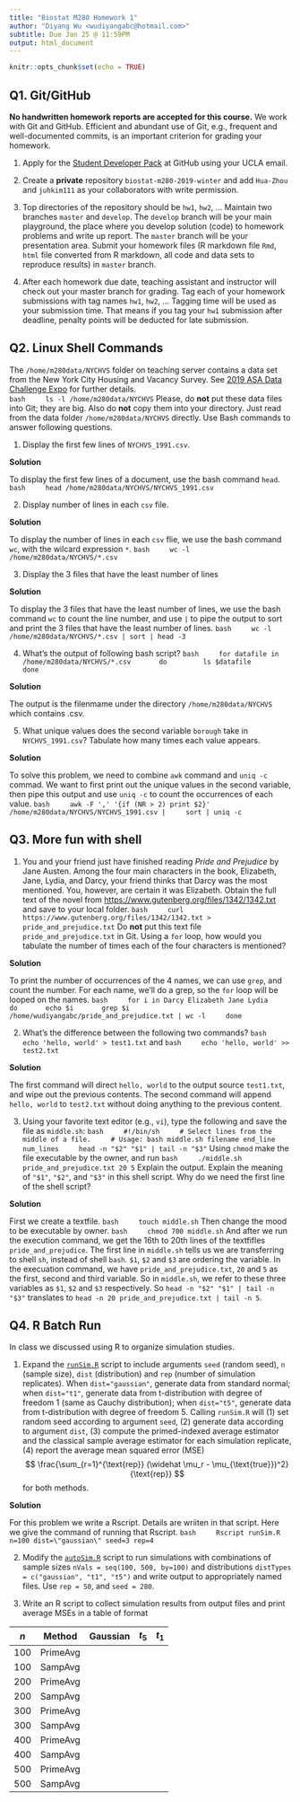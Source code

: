 ```yaml
---
title: "Biostat M280 Homework 1"
author: "Diyang Wu <wudiyangabc@hotmail.com>"
subtitle: Due Jan 25 @ 11:59PM
output: html_document
---
```


```r
knitr::opts_chunk$set(echo = TRUE)
```

## Q1. Git/GitHub

**No handwritten homework reports are accepted for this course.** We work with Git and GitHub. Efficient and abundant use of Git, e.g., frequent and well-documented commits, is an important criterion for grading your homework.

1. Apply for the [Student Developer Pack](https://education.github.com/pack) at GitHub using your UCLA email.

2. Create a **private** repository `biostat-m280-2019-winter` and add `Hua-Zhou` and `juhkim111` as your collaborators with write permission.

3. Top directories of the repository should be `hw1`, `hw2`, ... Maintain two branches `master` and `develop`. The `develop` branch will be your main playground, the place where you develop solution (code) to homework problems and write up report. The `master` branch will be your presentation area. Submit your homework files (R markdown file `Rmd`, `html` file converted from R markdown, all code and data sets to reproduce results) in `master` branch.

4. After each homework due date, teaching assistant and instructor will check out your master branch for grading. Tag each of your homework submissions with tag names `hw1`, `hw2`, ... Tagging time will be used as your submission time. That means if you tag your `hw1` submission after deadline, penalty points will be deducted for late submission.

## Q2. Linux Shell Commands

The `/home/m280data/NYCHVS` folder on teaching server contains a data set from the New York City Housing and Vacancy Survey. See [2019 ASA Data Challenge Expo](https://www1.nyc.gov/site/hpd/about/nychvs-asa-data-challenge-expo.page) for further details.  
    ```bash
    ls -l /home/m280data/NYCHVS
    ```
Please, do **not** put these data files into Git; they are big. Also do **not** copy them into your directory. Just read from the data folder `/home/m280data/NYCHVS` directly. Use Bash commands to answer following questions.

1. Display the first few lines of `NYCHVS_1991.csv`.

  **Solution**

To display the first few lines of a document, use the bash command `head`.
    ```bash
    head /home/m280data/NYCHVS/NYCHVS_1991.csv
    ```

2. Display number of lines in each `csv` file.

  **Solution**

To display the number of lines in each `csv` flie, we use the bash command `wc`, with the wilcard expression `*`.
    ```bash
    wc -l /home/m280data/NYCHVS/*.csv
    ```
    
3. Display the 3 files that have the least number of lines

  **Solution**

To display the 3 files that have the least number of lines, we use the bash command `wc` to count the line number, and use `|` to pipe the output to sort and print the 3 files that have the least number of lines.
    ```bash
    wc -l /home/m280data/NYCHVS/*.csv | sort | head -3
    ```

4. What's the output of following bash script?
    ```bash
    for datafile in /home/m280data/NYCHVS/*.csv
      do
        ls $datafile
      done
    ```

  **Solution**
  
The output is the filenmame under the directory `/home/m280data/NYCHVS` which contains .csv.
  
5. What unique values does the second variable `borough` take in `NYCHVS_1991.csv`? Tabulate how many times each value appears.

  **Solution**

To solve this problem, we need to combine `awk` command and `uniq -c` commad. We want to first print out the unique values in the second variable, then pipe this output and use `uniq -c` to count the occurrences of each value.
    ```bash
    awk -F ',' '{if (NR > 2) print $2}' /home/m280data/NYCHVS/NYCHVS_1991.csv |
    sort | uniq -c
    ```

## Q3. More fun with shell

1. You and your friend just have finished reading *Pride and Prejudice* by Jane Austen. Among the four main characters in the book, Elizabeth, Jane, Lydia, and Darcy, your friend thinks that Darcy was the most mentioned. You, however, are certain it was Elizabeth. Obtain the full text of the novel from <https://www.gutenberg.org/files/1342/1342.txt> and save to your local folder. 
    ```bash
    curl https://www.gutenberg.org/files/1342/1342.txt > pride_and_prejudice.txt
    ```
Do **not** put this text file `pride_and_prejudice.txt` in Git. Using a `for` loop, how would you tabulate the number of times each of the four characters is mentioned?

  **Solution**

To print the number of occurrences of the 4 names, we can use `grep`, and count the number. For each name, we'll do a grep, so the `for` loop will be looped on the names. 
    ```bash
    for i in Darcy Elizabeth Jane Lydia
    do
      echo $i
      grep $i /home/wudiyangabc/pride_and_prejudice.txt | wc -l
    done
    ```

2. What's the difference between the following two commands?
    ```bash
    echo 'hello, world' > test1.txt
    ```
    and
    ```bash
    echo 'hello, world' >> test2.txt
    ```

  **Solution**
  
The first command will direct `hello, world` to the output source `test1.txt`, and wipe out the previous contents. The second command will append `hello, world` to `test2.txt` without doing anything to the previous content.

3. Using your favorite text editor (e.g., `vi`), type the following and save the file as `middle.sh`:
    ```bash
    #!/bin/sh
    # Select lines from the middle of a file.
    # Usage: bash middle.sh filename end_line num_lines
    head -n "$2" "$1" | tail -n "$3"
    ```
Using `chmod` make the file executable by the owner, and run 
    ```bash
    ./middle.sh pride_and_prejudice.txt 20 5
    ```
Explain the output. Explain the meaning of `"$1"`, `"$2"`, and `"$3"` in this shell script. Why do we need the first line of the shell script?

  **Solution**
  
First we create a textfile.
    ```bash
    touch middle.sh
    ```
Then change the mood to be executable by owner.
    ```bash
    chmod 700 middle.sh
    ```
And after we run the execution command, we get the 16th to 20th lines of the textfifles `pride_and_prejudice`.
The first line in `middle.sh` tells us we are transferring to shell `sh`, instead of shell `bash`.
`$1`, `$2` and `$3` are ordering the variable. In the execuation command, we have `pride_and_prejudice.txt`, `20` and `5` as the first, second and third variable. So in `middle.sh`, we refer to these three variables as `$1`, `$2` and `$3` respectively. So `head -n "$2" "$1" | tail -n "$3"` translates to `head -n 20 pride_and_prejudice.txt | tail -n 5`.

## Q4. R Batch Run

In class we discussed using R to organize simulation studies. 

1. Expand the [`runSim.R`](http://hua-zhou.github.io/teaching/biostatm280-2019winter/slides/02-linux/runSim.R) script to include arguments `seed` (random seed), `n` (sample size), `dist` (distribution) and `rep` (number of simulation replicates). When `dist="gaussian"`, generate data from standard normal; when `dist="t1"`, generate data from t-distribution with degree of freedom 1 (same as Cauchy distribution); when `dist="t5"`, generate data from t-distribution with degree of freedom 5. Calling `runSim.R` will (1) set random seed according to argument `seed`, (2) generate data according to argument `dist`, (3) compute the primed-indexed average estimator and the classical sample average estimator for each simulation replicate, (4) report the average mean squared error (MSE)
$$
  \frac{\sum_{r=1}^{\text{rep}} (\widehat \mu_r - \mu_{\text{true}})^2}{\text{rep}}
$$
for both methods.

  **Solution**

For this problem we write a Rscript. Details are wriiten in that script. Here we give the command of running that Rscript.
    ```bash
    Rscript runSim.R n=100 dist=\"gaussian\" seed=3 rep=4
    ```
    
2. Modify the [`autoSim.R`](http://hua-zhou.github.io/teaching/biostatm280-2019winter/slides/02-linux/autoSim.R) script to run simulations with combinations of sample sizes `nVals = seq(100, 500, by=100)` and distributions `distTypes = c("gaussian", "t1", "t5")` and write output to appropriately named files. Use `rep = 50`, and `seed = 280`. 

3. Write an R script to collect simulation results from output files and print average MSEs in a table of format

| $n$ | Method   | Gaussian | $t_5$ | $t_1$ |
|-----|----------|-------|-------|----------|
| 100 | PrimeAvg |       |       |          |
| 100 | SampAvg  |       |       |          |
| 200 | PrimeAvg |       |       |          |
| 200 | SampAvg  |       |       |          |
| 300 | PrimeAvg |       |       |          |
| 300 | SampAvg  |       |       |          |
| 400 | PrimeAvg |       |       |          |
| 400 | SampAvg  |       |       |          |
| 500 | PrimeAvg |       |       |          |
| 500 | SampAvg  |       |       |          |

